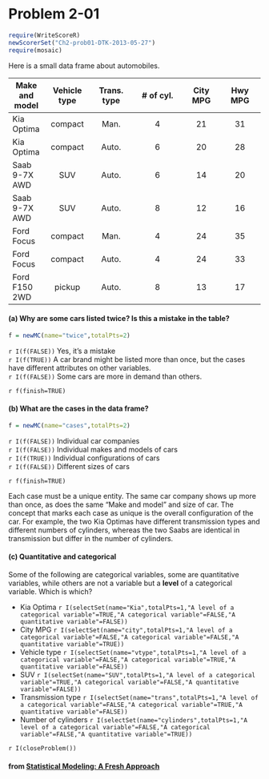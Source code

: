 Problem 2-01
========================

```r
require(WriteScoreR)
newScorerSet("Ch2-prob01-DTK-2013-05-27")
require(mosaic)
```

Here is a small data frame about automobiles.


Make and model| Vehicle type |	Trans. type |	# of cyl.	| City MPG	| Hwy MPG
------|:-------:|:------:|:--------:|:-----:|:------:
Kia Optima  	| compact |	Man.	|4  |21	|31
Kia Optima  	| compact	| Auto.	|6	|20	|28
Saab 9-7X AWD	|  SUV	  |Auto.	|6	|14 |20
Saab 9-7X AWD	|  SUV  	|Auto.	|8	|12	|16
Ford Focus    |	compact |	Man.	|4	|24	|35
Ford Focus    |	compact	| Auto.	|4	|24 |33
Ford F150  2WD|	pickup  |	Auto.	|8  |13 |17

#### (a) Why are some cars listed twice?  Is this a mistake in the table?

```r
f = newMC(name="twice",totalPts=2)
```

`r I(f(FALSE))` Yes, it's a mistake    
`r I(f(TRUE))` A car brand might be listed more than once, but the cases have different attributes on other variables.    
`r I(f(FALSE))` Some cars are more in demand than others.    

`r f(finish=TRUE)`

#### (b) What are the cases in the data frame? 

```r
f = newMC(name="cases",totalPts=2)
```

`r I(f(FALSE))` Individual car companies    
`r I(f(FALSE))` Individual makes and models of cars    
`r I(f(TRUE))`  Individual configurations of cars   
`r I(f(FALSE))` Different sizes of cars    

`r f(finish=TRUE)`

<aside>
Each case must be a unique entity.  The same car company shows up more than once, as does the same "Make and model" and size of car.  The concept that marks each case as unique is the overall configuration of the car.  For example, the two Kia Optimas have different transmission types and different numbers of cylinders, whereas the two Saabs are identical in transmission but differ in the number of cylinders. 
</aside>

#### (<span>c</span>) Quantitative and categorical

Some of the following are categorical variables, some are quantitative variables, while others are not a variable but a **level** of a categorical variable.  Which is which?

* Kia Optima     `r I(selectSet(name="Kia",totalPts=1,"A level of a categorical variable"=TRUE,"A categorical variable"=FALSE,"A quantitative variable"=FALSE))`
* City MPG       `r I(selectSet(name="city",totalPts=1,"A level of a categorical variable"=FALSE,"A categorical variable"=FALSE,"A quantitative variable"=TRUE))`
* Vehicle type  `r I(selectSet(name="vtype",totalPts=1,"A level of a categorical variable"=FALSE,"A categorical variable"=TRUE,"A quantitative variable"=FALSE))`
* SUV `r I(selectSet(name="SUV",totalPts=1,"A level of a categorical variable"=TRUE,"A categorical variable"=FALSE,"A quantitative variable"=FALSE))`
* Transmission type `r I(selectSet(name="trans",totalPts=1,"A level of a categorical variable"=FALSE,"A categorical variable"=TRUE,"A quantitative variable"=FALSE))`
* Number of cylinders `r I(selectSet(name="cylinders",totalPts=1,"A level of a categorical variable"=FALSE,"A categorical variable"=FALSE,"A quantitative variable"=TRUE))`

`r I(closeProblem())`


#### from [Statistical Modeling: A Fresh Approach](http://www.mosaic-web.org/go/StatisticalModeling/)